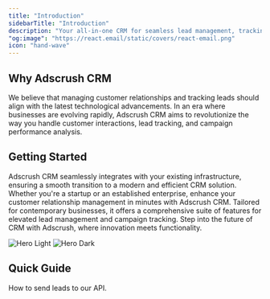 ```yaml
---
title: "Introduction"
sidebarTitle: "Introduction"
description: "Your all-in-one CRM for seamless lead management, tracking, and conversion. Elevate your business with intuitive tools and insights."
"og:image": "https://react.email/static/covers/react-email.png"
icon: "hand-wave"
---
```


## Why Adscrush CRM

We believe that managing customer relationships and tracking leads should align with the latest technological advancements. In an era where businesses are evolving rapidly, Adscrush CRM aims to revolutionize the way you handle customer interactions, lead tracking, and campaign performance analysis.

## Getting Started

Adscrush CRM seamlessly integrates with your existing infrastructure, ensuring a smooth transition to a modern and efficient CRM solution. Whether you're a startup or an established enterprise, enhance your customer relationship management in minutes with Adscrush CRM. Tailored for contemporary businesses, it offers a comprehensive suite of features for elevated lead management and campaign tracking. Step into the future of CRM with Adscrush, where innovation meets functionality.

<img className="block dark:hidden" src="/images/hero-light.svg" alt="Hero Light" />
<img className="hidden dark:block" src="/images/hero-dark.svg" alt="Hero Dark" />

## Quick Guide

<CardGroup>

<Card title="Send Leads" icon="lightbulb" iconType="duotone" color="#ca8b04" href="api-reference/leads-endpoint/create">
  How to send leads to our API.
</Card>

</CardGroup>
